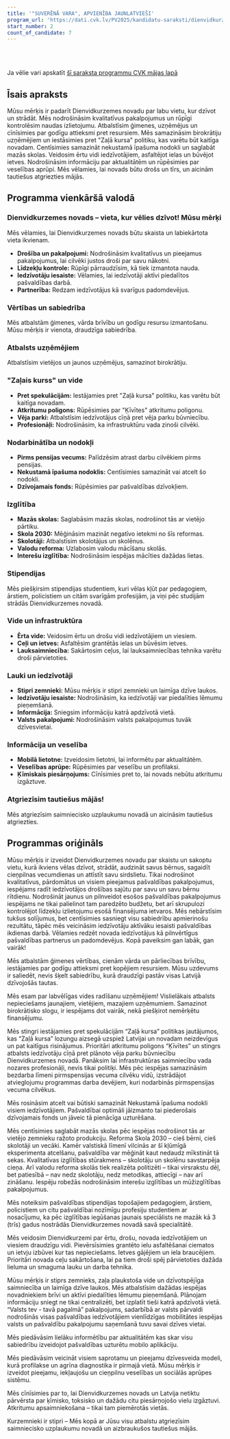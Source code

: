 ```yaml
---
title: '"SUVERĒNĀ VARA", APVIENĪBA JAUNLATVIEŠI'
program_url: 'https://dati.cvk.lv/PV2025/kandidatu-saraksti/dienvidkurzemes-novads/suverena-vara-apvieniba-jaunlatviesi'
start_number: 2
count_of_candidate: 7
---
```



<Badge text="Pašvaldības pakalpojumi" variant="note" size="small" /> <Badge text="Ģimenes vērtības" variant="note" size="small" /> <Badge text="Atbalsts uzņēmējiem" variant="note" size="small" /> <Badge text="Nekustamā īpašuma nodoklis" variant="note" size="small" /> <Badge text="Veselības un sociālā aprūpe" variant="note" size="small" />

<br/><br/> 

<Card title='Šis ir mākslīga intelekta ģenerēts apraksts' icon='starlight'>
    Ja vēlie vari apskatīt <a href={frontmatter.program_url} target='_blank'>šī saraksta programmu CVK mājas lapā</a>
    </Card>

## Īsais apraksts

Mūsu mērķis ir padarīt Dienvidkurzemes novadu par labu vietu, kur dzīvot un strādāt. Mēs nodrošināsim kvalitatīvus pakalpojumus un rūpīgi kontrolēsim naudas izlietojumu. Atbalstīsim ģimenes, uzņēmējus un cīnīsimies par godīgu attieksmi pret resursiem. Mēs samazināsim birokrātiju uzņēmējiem un iestāsimies pret "Zaļā kursa" politiku, kas varētu būt kaitīga novadam. Centīsimies samazināt nekustamā īpašuma nodokli un saglabāt mazās skolas. Veidosim ērtu vidi iedzīvotājiem, asfaltējot ielas un būvējot ietves. Nodrošināsim informāciju par aktualitātēm un rūpēsimies par veselības aprūpi. Mēs vēlamies, lai novads būtu drošs un tīrs, un aicinām tautiešus atgriezties mājās.

## Programma vienkāršā valodā

### Dienvidkurzemes novads – vieta, kur vēlies dzīvot! Mūsu mērķi

Mēs vēlamies, lai Dienvidkurzemes novads būtu skaista un labiekārtota vieta ikvienam.
*   **Drošība un pakalpojumi:** Nodrošināsim kvalitatīvus un pieejamus pakalpojumus, lai cilvēki justos droši par savu nākotni.
*   **Līdzekļu kontrole:** Rūpīgi pārraudzīsim, kā tiek izmantota nauda.
*   **Iedzīvotāju iesaiste:** Vēlamies, lai iedzīvotāji aktīvi piedalītos pašvaldības darbā.
*   **Partnerība:** Redzam iedzīvotājus kā svarīgus padomdevējus.

### Vērtības un sabiedrība

Mēs atbalstām ģimenes, vārda brīvību un godīgu resursu izmantošanu. Mūsu mērķis ir vienota, draudzīga sabiedrība.

### Atbalsts uzņēmējiem

Atbalstīsim vietējos un jaunos uzņēmējus, samazinot birokrātiju.

### "Zaļais kurss" un vide

*   **Pret spekulācijām:** Iestājamies pret "Zaļā kursa" politiku, kas varētu būt kaitīga novadam.
*   **Atkritumu poligons:** Rūpēsimies par "Ķīvītes" atkritumu poligonu.
*   **Vēja parki:** Atbalstīsim iedzīvotājus cīņā pret vēja parku būvniecību.
*   **Profesionāļi:** Nodrošināsim, ka infrastruktūru vada zinoši cilvēki.

### Nodarbinātība un nodokļi

*   **Pirms pensijas vecums:** Palīdzēsim atrast darbu cilvēkiem pirms pensijas.
*   **Nekustamā īpašuma nodoklis:** Centīsimies samazināt vai atcelt šo nodokli.
*   **Dzīvojamais fonds:** Rūpēsimies par pašvaldības dzīvokļiem.

### Izglītība

*   **Mazās skolas:** Saglabāsim mazās skolas, nodrošinot tās ar vietējo pārtiku.
*   **Skola 2030:** Mēģināsim mazināt negatīvo ietekmi no šīs reformas.
*   **Skolotāji:** Atbalstīsim skolotājus un skolēnus.
*   **Valodu reforma:** Uzlabosim valodu mācīšanu skolās.
*   **Interešu izglītība:** Nodrošināsim iespējas mācīties dažādas lietas.

### Stipendijas

Mēs piešķirsim stipendijas studentiem, kuri vēlas kļūt par pedagogiem, ārstiem, policistiem un citām svarīgām profesijām, ja viņi pēc studijām strādās Dienvidkurzemes novadā.

### Vide un infrastruktūra

*   **Ērta vide:** Veidosim ērtu un drošu vidi iedzīvotājiem un viesiem.
*   **Ceļi un ietves:** Asfaltēsim grantētās ielas un būvēsim ietves.
*   **Lauksaimniecība:** Sakārtosim ceļus, lai lauksaimniecības tehnika varētu droši pārvietoties.

### Lauki un iedzīvotāji

*   **Stipri zemnieki:** Mūsu mērķis ir stipri zemnieki un laimīga dzīve laukos.
*   **Iedzīvotāju iesaiste:** Nodrošināsim, ka iedzīvotāji var piedalīties lēmumu pieņemšanā.
*   **Informācija:** Sniegsim informāciju katrā apdzīvotā vietā.
*   **Valsts pakalpojumi:** Nodrošināsim valsts pakalpojumus tuvāk dzīvesvietai.

### Informācija un veselība

*   **Mobilā lietotne:** Izveidosim lietotni, lai informētu par aktualitātēm.
*   **Veselības aprūpe:** Rūpēsimies par veselību un profilaksi.
*   **Ķīmiskais piesārņojums:** Cīnīsimies pret to, lai novads nebūtu atkritumu izgāztuve.

### Atgriezīsim tautiešus mājās!

Mēs atgriezīsim saimniecisko uzplaukumu novadā un aicināsim tautiešus atgriezties.


## Programmas oriģināls

Mūsu mērķis ir izveidot Dienvidkurzemes novadu par skaistu un sakoptu vietu, kurā ikviens vēlas dzīvot, strādāt, audzināt savus bērnus, sagaidīt cieņpilnas vecumdienas un attīstīt savu sirdslietu. Tikai nodrošinot kvalitatīvus, pārdomātus un visiem pieejamus pašvaldības pakalpojumus, iespējams radīt iedzīvotājos drošības sajūtu par savu un savu bērnu rītdienu. Nodrošināt jaunus un pilnveidot esošos pašvaldības pakalpojumus iespējams ne tikai palielinot tam paredzēto budžetu, bet arī skrupulozi kontrolējot līdzekļu izlietojumu esošā finansējuma ietvaros.
Mēs nebārstīsim tukšus solījumus, bet centīsimies sasniegt visu sabiedrību apmierinošu rezultātu, tāpēc mēs veicināsim iedzīvotāju aktīvāku iesaisti pašvaldības ikdienas darbā. Vēlamies redzēt novada iedzīvotājus kā pilnvērtīgus pašvaldības partnerus un padomdevējus. Kopā paveiksim gan labāk, gan vairāk!

Mēs atbalstām ģimenes vērtības, cienām vārda un pārliecības brīvību, iestājamies par godīgu attieksmi pret kopējiem resursiem. Mūsu uzdevums ir saliedēt, nevis šķelt sabiedrību, kurā draudzīgi pastāv visas Latvijā dzīvojošās tautas.

Mēs esam par labvēlīgas vides radīšanu uzņēmējiem! Vislielākais atbalsts nepieciešams jaunajiem, vietējiem, mazajiem uzņēmumiem. Samazinot birokrātisko slogu, ir iespējams dot vairāk, nekā piešķirot nemērķētu finansējumu.

Mēs stingri iestājamies pret spekulācijām “Zaļā kursa” politikas jautājumos, kas “Zaļā kursa” lozungu aizsegā uzspiež Latvijai un novadam neizdevīgus un pat kaitīgus risinājumus. Prioritāri atkritumu poligons “Ķīvītes” un stingrs atbalsts iedzīvotāju cīņā pret plānoto vēja parku būvniecību Dienvidkurzemes novadā. Panāksim lai infrastruktūras saimniecību vada nozares profesionāļi, nevis tikai politiķi.
Mēs pēc iespējas samazināsim bezdarba līmeni pirmspensijas vecuma cilvēku vidū, izstrādājot atvieglojumu programmas darba devējiem, kuri nodarbinās pirmspensijas vecuma cilvēkus.

Mēs rosināsim atcelt vai būtiski samazināt Nekustamā īpašuma nodokli visiem iedzīvotājiem. Pašvaldībai optimāli jāizmanto tai piederošais dzīvojamais fonds un jāveic tā pienācīga uzturēšana.


Mēs centīsimies saglabāt mazās skolas pēc iespējas nodrošinot tās ar vietējo zemnieku ražoto produkciju. Reforma Skola 2030 – cieš bērni, cieš skolotāji un vecāki. Kamēr valstiskā līmenī vilcinās ar šī kļūmīgā eksperimenta atcelšanu, pašvaldība var mēģināt kaut nedaudz mīkstināt tā sekas. Kvalitatīvas izglītības stūrakmens – skolotāju un skolēnu savstarpēja cieņa. Arī valodu reforma skolās tiek realizēta politizēti – tikai virsrakstu dēļ, bet patiesībā – nav nedz skolotāju, nedz metodikas, attiecīgi – nav arī zināšanu. Iespēju robežās nodrošināsim interešu izglītības un mūžizglītības pakalpojumus.

Mēs noteiksim pašvaldības stipendijas topošajiem pedagogiem, ārstiem, policistiem un citu pašvaldībai nozīmīgu profesiju studentiem ar nosacījumu, ka pēc izglītības iegūšanas jaunais speciālists ne mazāk kā 3 (trīs) gadus nostrādās Dienvidkurzemes novadā savā specialitātē.

Mēs veidosim Dienvidkurzemi par ērtu, drošu, novada iedzīvotājiem un viesiem draudzīgu vidi. Pievērsīsimies grantēto ielu asfaltēšanai ciematos un ietvju izbūvei kur tas nepieciešams. Ietves gājējiem un iela braucējiem. Prioritāri novada ceļu sakārtošana, lai pa tiem droši spēj pārvietoties dažāda lieluma un smaguma lauku un darba tehnika.

Mūsu mērķis ir stiprs zemnieks, zaļa plaukstoša vide un dzīvotspējīga saimniecība un laimīga dzīve laukos.
Mēs atbalstīsim dažādas iespējas novadniekiem brīvi un aktīvi piedalīties lēmumu pieņemšanā. Plānojam informāciju sniegt ne tikai centralizēti, bet izplatīt tieši katrā apdzīvotā vietā. “Valsts tev - tavā pagalmā” pakalpojums, sadarbībā ar valsts pārvaldi nodrošinās visas pašvaldības iedzīvotājiem vienlīdzīgas mobilitātes iespējas valsts un pašvaldību pakalpojumu saņemšanā tuvu savai dzīves vietai.

Mēs piedāvāsim lielāku informētību par aktualitātēm kas skar visu sabiedrību izveidojot pašvaldības uzturētu mobilo aplikāciju.

Mēs piedāvāsim veicināt visiem saprotamu un pieejamu dzīvesveida modeli, kurā profilakse un agrīna diagnostika ir pirmajā vietā. Mūsu mērķis ir izveidot pieejamu, iekļaujošu un cieņpilnu veselības un sociālās aprūpes sistēmu.

Mēs cīnīsimies par to, lai Dienvidkurzemes novads un Latvija netiktu pārvērsta par ķīmisko, toksisko un dažādu citu piesārņojošo vielu izgāztuvi. Atkritumu apsaimniekošana – tikai tam piemērotās vietās.

Kurzemnieki ir stipri – Mēs kopā ar Jūsu visu atbalstu atgriezīsim saimniecisko uzplaukumu novadā un aizbraukušos tautiešus mājās.
